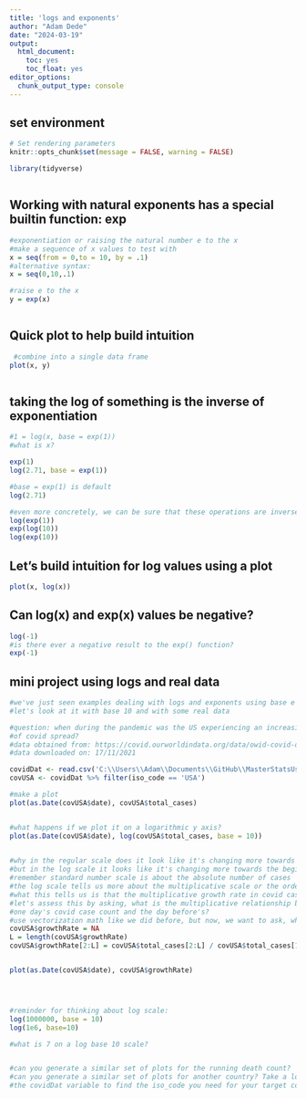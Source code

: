 ```yaml
---
title: 'logs and exponents'
author: "Adam Dede"
date: "2024-03-19"
output:
  html_document:
    toc: yes
    toc_float: yes
editor_options:
  chunk_output_type: console
---
```



## set environment

```r

# Set rendering parameters
knitr::opts_chunk$set(message = FALSE, warning = FALSE)

library(tidyverse)



```

## Working with natural exponents has a special builtin function: exp

```r

#exponentiation or raising the natural number e to the x
#make a sequence of x values to test with
x = seq(from = 0,to = 10, by = .1)
#alternative syntax: 
x = seq(0,10,.1)

#raise e to the x
y = exp(x)



```

## Quick plot to help build intuition 
```r

 #combine into a single data frame
plot(x, y)



```

## taking the log of something is the inverse of exponentiation

```r

#1 = log(x, base = exp(1)) 
#what is x? 

exp(1)
log(2.71, base = exp(1))

#base = exp(1) is default
log(2.71)

#even more concretely, we can be sure that these operations are inverses: 
log(exp(1))
exp(log(10))
log(exp(10))

```

## Let's build intuition for log values using a plot

```r

plot(x, log(x))


```

## Can log(x) and exp(x) values be negative? 

```r
log(-1)
#is there ever a negative result to the exp() function? 
exp(-1)


```
## mini project using logs and real data

```r
#we've just seen examples dealing with logs and exponents using base e
#let's look at it with base 10 and with some real data

#question: when during the pandemic was the US experiencing an increasing rate
#of covid spread? 
#data obtained from: https://covid.ourworldindata.org/data/owid-covid-data.csv
#data downloaded on: 17/11/2021

covidDat <- read.csv('C:\\Users\\Adam\\Documents\\GitHub\\MasterStatsUsingR\\data\\owid-covid-data.csv')
covUSA <- covidDat %>% filter(iso_code == 'USA')

#make a plot
plot(as.Date(covUSA$date), covUSA$total_cases)


#what happens if we plot it on a logarithmic y axis? 
plot(as.Date(covUSA$date), log(covUSA$total_cases, base = 10))

 
#why in the regular scale does it look like it's changing more towards the end, 
#but in the log scale it looks like it's changing more towards the beginning? 
#remember standard number scale is about the absolute number of cases
#the log scale tells us more about the multiplicative scale or the order of magnitude
#what this tells us is that the multiplicative growth rate in covid cases was much larger early in the pandemic
#let's assess this by asking, what is the multiplicative relationship between
#one day's covid case count and the day before's? 
#use vectorization math like we did before, but now, we want to ask, what's the relationship between each day and the day before?
covUSA$growthRate = NA
L = length(covUSA$growthRate)
covUSA$growthRate[2:L] = covUSA$total_cases[2:L] / covUSA$total_cases[1:L-1]


plot(as.Date(covUSA$date), covUSA$growthRate)




#reminder for thinking about log scale: 
log(1000000, base = 10)
log(1e6, base=10)

#what is 7 on a log base 10 scale? 


#can you generate a similar set of plots for the running death count? 
#can you generate a similar set of plots for another country? Take a look in 
#the covidDat variable to find the iso_code you need for your target country

```


